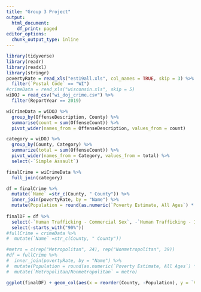 ```yaml
---
title: "Group 3 Project"
output:
  html_document:
    df_print: paged
editor_options:
  chunk_output_type: inline
---
```



```r
library(tidyverse)
library(readr)
library(readxl)
library(stringr)
povertyRate = read_xls("est19all.xls", col_names = TRUE, skip = 3) %>%
  filter(`Postal Code` == "WI")
#crimeData = read_xls("wisconsin.xls", skip = 5)
wiDOJ = read_csv("wi_doj_crime.csv") %>%
  filter(ReportYear == 2019)
```

```r
wiCrimeData = wiDOJ %>%
  group_by(OffenseDescription, County) %>%
  summarise(count = sum(OffenseCount)) %>%
  pivot_wider(names_from = OffenseDescription, values_from = count)

category = wiDOJ %>%
  group_by(County, Category) %>%
  summarize(total = sum(OffenseCount)) %>%
  pivot_wider(names_from = Category, values_from = total) %>%
  select(-`Simple Assault`)

finalCrime = wiCrimeData %>%
  full_join(category)

df = finalCrime %>% 
  mutate(`Name` =str_c(County, " County")) %>%
  inner_join(povertyRate, by = "Name") %>%
  mutate(Population = round(as.numeric(`Poverty Estimate, All Ages`) * (100 / as.numeric(`Poverty Percent, All Ages`))))
  
finalDF = df %>% 
  select(-`Human Trafficking - Commercial Sex`, -`Human Trafficking - Involuntary Servitude`, -`Name`, -`State FIPS Code`, -`County FIPS Code`, -`Postal Code`) %>%
  select(-starts_with("90%"))
#fullCrime = crimeData %>%
#  mutate(`Name` =str_c(County, " County"))

#metro = c(rep("Metropolitan", 24), rep("Nonmetropolitan", 39))
#df = fullCrime %>%
#  inner_join(povertyRate, by = "Name") %>%
#  mutate(Population = round(as.numeric(`Poverty Estimate, All Ages`) * (100 / as.numeric(`Poverty Percent, All Ages`)))) %>%
#  mutate(`Metropolitan/Nonmetropolitan` = metro)
```

```r
ggplot(finalDF) + geom_col(aes(x = reorder(County, -Population), y = `Violent Crime`/(Population/100000)), fill = "navy") + theme(axis.text.x = element_text(angle = 90, vjust = 0.5)) + xlab("County") + ylab("Amount of Violent Crime per 100,000") + ggtitle("Amount of violent crime in Wisconsin by County", "In 2019") 
```


